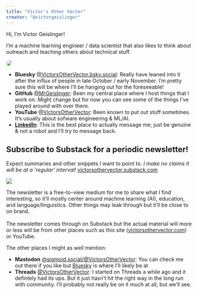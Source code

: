 ```yaml
---
title: "Victor's Other Vector"
creator: "@victorgeislinger"
---
```



Hi, I'm Victor Geislinger!

I'm a machine learning engineer / data scientist that also likes to think about
outreach and teaching others about technical stuff.

::: {layout="[30,70]"}

<img style="border-radius:200px;" src="https://avatars.githubusercontent.com/MrGeislinger?v=4"/>

- **Bluesky** 
[@VictorsOtherVector.bsky.social](https://bsky.app/profile/victorsothervector.bsky.social):
Really have leaned into it after the influx of people in late October / early
November. I'm pretty sure this will be where I'll be hanging out for the
foreseeable! 
- **GitHub** [@MrGeislinger](https://github.com/MrGeislinger): Been my central
place where I host things that I work on. Might change but for now you can see
some of the things I've played around with over there.
- **YouTube** [@VictorsOtherVector](https://www.youtube.com/@VictorsOtherVector):
Been known to put out stuff sometimes. It's usually about sofware engineering &
ML/AI.
- **[LinkedIn](https://www.linkedin.com/in/mrgeislinger/)**: This is the best
place to actually message me; just be genuine & not a robot and I'll try to
message back.

:::

:::{.callout-tip}
## Subscribe to Substack for a periodic newsletter!

Expect summaries and other snippets I want to point to. *I make no claims it will be at a 'regular' interval!*
[victorsothervector.substack.com](https://victorsothervector.substack.com/?r=2fco1e&utm_campaign=site_link)

::: {layout="[30,70]"}
[![](images/substack_subscribe.jpg)](https://victorsothervector.substack.com/?r=2fco1e&utm_campaign=site_img)

The newsletter is a free-to-view medium for me to share what I find interesting,
so it'll mostly center around machine learning (AI), education, and
language/linguistics. Other things may leak through but it'll be close to on
brand.
<br /><br />
The newsletter comes through on Substack but the actual material will more or
less will be from other places such as this site
([victorsothervector.com](https://victorsothervector.com)) or YouTube.

:::

<!-- end {.callout-tip}-->
:::

The other places I might as well mention:

- **Mastodon**
<a rel="me" href="https://sigmoid.social/@VictorsOtherVector">
@sigmoid.social/@VictorsOtherVector</a>: You can check me out there if you like
but [Bluesky](https://bsky.app/profile/victorsothervector.bsky.social) is where
I'll likely be at
- **Threads** [@VictorsOtherVector](https://www.threads.net/@victorsothervector):
I started on Threads a while ago and it defintely had its ups. But it just
hasn't hit the right way in the long run with community. I'll probably not
really be on it much at all, but we'll see.